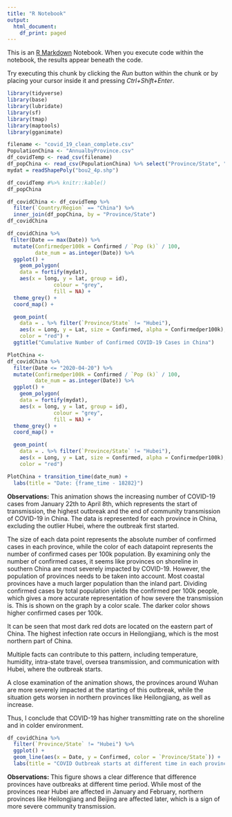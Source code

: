 ```yaml
---
title: "R Notebook"
output:
  html_document:
    df_print: paged
---
```


This is an [R Markdown](http://rmarkdown.rstudio.com) Notebook. When you execute code within the notebook, the results appear beneath the code. 

Try executing this chunk by clicking the *Run* button within the chunk or by placing your cursor inside it and pressing *Ctrl+Shift+Enter*. 
```r
library(tidyverse)
library(base)
library(lubridate)
library(sf)
library(tmap)
library(maptools)
library(gganimate)
```

```r
filename <- "covid_19_clean_complete.csv"
PopulationChina <- "AnnualbyProvince.csv"
df_covidTemp <- read_csv(filename)
df_popChina <- read_csv(PopulationChina) %>% select("Province/State", "Pop (k)")
mydat = readShapePoly("bou2_4p.shp")

df_covidTemp #%>% knitr::kable()
df_popChina

```

```r
df_covidChina <- df_covidTemp %>%
  filter(`Country/Region` == "China") %>% 
  inner_join(df_popChina, by = "Province/State") 
df_covidChina
```

```r
df_covidChina %>%
 filter(Date == max(Date)) %>%
  mutate(Confirmedper100k = Confirmed / `Pop (k)` / 100, 
         date_num = as.integer(Date)) %>%
  ggplot() +
    geom_polygon(
    data = fortify(mydat),
    aes(x = long, y = lat, group = id), 
               colour = "grey",
               fill = NA) +
  theme_grey() + 
  coord_map() +

  geom_point(
    data = . %>% filter(`Province/State` != "Hubei"), 
    aes(x = Long, y = Lat, size = Confirmed, alpha = Confirmedper100k),
    color = "red") +
  ggtitle("Cumulative Number of Confirmed COVID-19 Cases in China")
```

```r
PlotChina <-
df_covidChina %>%
  filter(Date <= "2020-04-20") %>%
  mutate(Confirmedper100k = Confirmed / `Pop (k)` / 100, 
         date_num = as.integer(Date)) %>%
  ggplot() +
    geom_polygon(
    data = fortify(mydat),
    aes(x = long, y = lat, group = id), 
               colour = "grey",
               fill = NA) +
  theme_grey() + 
  coord_map() +

  geom_point(
    data = . %>% filter(`Province/State` != "Hubei"), 
    aes(x = Long, y = Lat, size = Confirmed, alpha = Confirmedper100k),
    color = "red") 

```


```r
PlotChina + transition_time(date_num) +
  labs(title = "Date: {frame_time - 18282}")
```
**Observations:**
This animation shows the increasing number of COVID-19 cases from January 22th to April 8th, which represents the start of transmission, the highest outbreak and the end of community transmission of COVID-19 in China. The data is represented for each province in China, excluding the outlier Hubei, where the outbreak first started. 

The size of each data point represents the absolute number of confirmed cases in each province, while the color of each datapoint represents the number of confirmed cases per 100k population. By examining only the number of confirmed cases, it seems like provinces on shoreline in southern China are most severely impacted by COVID-19. However, the population of provinces needs to be taken into account. Most coastal provinces have a much larger population than the inland part. Dividing confirmed cases by total population yields the confirmed per 100k people, which gives a more accurate representation of how severe the transmission is. This is shown on the graph by a color scale. The darker color shows higher confirmed cases per 100k. 

It can be seen that most dark red dots are located on the eastern part of China. The highest infection rate occurs in Heilongjiang, which is the most northern part of China.

Multiple facts can contribute to this pattern, including temperature, humidity, intra-state travel, oversea transmission, and communication with Hubei, where the outbreak starts. 

A close examination of the animation shows, the provinces around Wuhan are more severely impacted at the starting of this outbreak, while the situation gets worsen in northern provinces like Heilongjiang, as well as increase. 

Thus, I conclude that COVID-19 has higher transmitting rate on the shoreline and in colder environment. 


```r
df_covidChina %>%
  filter(`Province/State` != "Hubei") %>%
  ggplot() +
  geom_line(aes(x = Date, y = Confirmed, color = `Province/State`)) +
  labs(title = "COVID Outbreak starts at different time in each province in China")
```

**Observations:**
This figure shows a clear difference that difference provinces have outbreaks at different time period. While most of the provinces near Hubei are affected in January and February, northern provinces like Heilongjiang and Beijing are affected later, which is a sign of more severe community transmission. 
